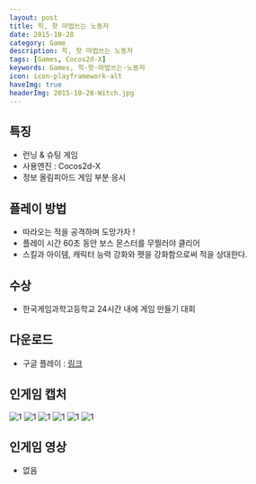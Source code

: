 ```yaml
---
layout: post
title: 힉, 핫 마법쓰는 노동자
date: 2015-10-28
category: Game
description: 힉, 핫 마법쓰는 노동자
tags: [Games, Cocos2d-X]
keywords: Games, 힉-핫-마법쓰는-노동자
icon: icon-playframework-alt
haveImg: true
headerImg: 2015-10-28-Witch.jpg
---
```


## 특징

- 런닝 & 슈팅 게임
- 사용엔진 : Cocos2d-X
- 정보 올림피아드 게임 부분 응시

## 플레이 방법

- 따라오는 적을 공격하며 도망가자 !
- 플레이 시간 60초 동안 보스 몬스터를 무찔러야 클리어
- 스킬과 아이템, 캐릭터 능력 강화와 펫을 강화함으로써 적을 상대한다.

## 수상

- 한국게임과학고등학교 24시간 내에 게임 만들기 대회

## 다운로드

- 구글 플레이 : [링크](https://play.google.com/store/apps/details?id=com.witch.mayfly&hl=ko)

## 인게임 캡처

![1](https://lh3.googleusercontent.com/3jE1kmDp90i0zD4n_LGg5fVPSk3oHUaub_W1mWrTtlQCqcY8u0VBjUUhMmzV8dT28ps2=h900-rw)
![1](https://lh3.googleusercontent.com/Cbwn5mIhQIOm84yy22kGz4ZIif6YD4smrv8cBBCGn16DHJTYAUK725eE3V-Sm9GCsNAH=h900-rw)
![1](https://lh3.googleusercontent.com/TemRQxv8EajY0Gh5IpVKL9GuItUBTxVdZATndxujaRi6sS4uS7Il5EQqLyO0qLmtiskJ=h900-rw)
![1](https://lh3.googleusercontent.com/CZtP5ByC_LWmFV-un9kGtO_PM8-u31hD9yxbGwhjjeYfUpFVFCW_-qLKEq7UxdcpUQ=h900-rw)
![1](https://lh3.googleusercontent.com/HqWYyBLUOQpOzZfZkUpGNTlDuJ80dCZTp0J8lYLgKpdvBIk1RsdWkV9MVnpbkvJejA=h900-rw)
![1](https://lh3.googleusercontent.com/2_toNWajRvItOOa4cWYYHspJAiav-2XeavHewUGkLabKeH9FgG99-t68Gj38RUoEP-dS=h900-rw)

## 인게임 영상

- 없음
